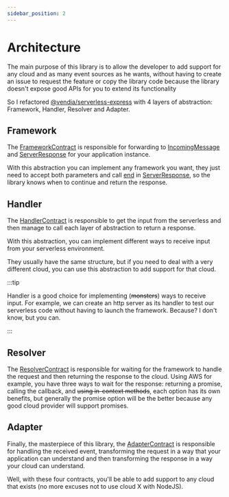 ```yaml
---
sidebar_position: 2
---
```


# Architecture

The main purpose of this library is to allow the developer to add support for any cloud and as many event sources as he
wants, without having to create an issue to request the feature or copy the library code because the library doesn't
expose good APIs for you to extend its functionality

So I refactored [@vendia/serverless-express](https://github.com/vendia/serverless-express) with 4 layers of abstraction:
Framework, Handler, Resolver and Adapter.

## Framework

The [FrameworkContract](https://github.com/H4ad/serverless-adapter/tree/main/src/contracts/framework.contract.ts) is responsible for forwarding
to [IncomingMessage](https://nodejs.org/api/http.html#class-httpincomingmessage)
and [ServerResponse](https://nodejs.org/api/http.html#class-httpserverresponse) for your application instance.

With this abstraction you can implement any framework you want, they just need to accept both parameters and
call [end](https://nodejs.org/api/http.html#class-httpserverresponse)
in [ServerResponse](https://nodejs.org/api/http.html#class-httpserverresponse), so the library knows when to continue
and return the response.

## Handler

The [HandlerContract](https://github.com/H4ad/serverless-adapter/tree/main/src/contracts/handler.contract.ts) is responsible to get the input from the serverless and then
manage to call each layer of abstraction to return a response.

With this abstraction, you can implement different ways
to receive input from your serverless environment.

They usually have the same structure, but if you need to deal with a
very different cloud, you can use this abstraction to add support for that cloud.

:::tip

Handler is a good choice for implementing (~~monsters~~) ways to receive input.
For example, we can create an http server as its handler to test our serverless code without having to launch the framework. Because? I don't know, but you can.

:::

## Resolver

The [ResolverContract](https://github.com/H4ad/serverless-adapter/tree/main/src/contracts/resolver.contract.ts) is responsible for waiting for the framework to handle the
request and then returning the response to the cloud. Using AWS for example, you have three ways to wait for the
response: returning a promise, calling the callback, and ~~using in-context methods~~, each option has its own benefits,
but generally the promise option will be the better because any good cloud provider will support promises.

## Adapter

Finally, the masterpiece of this library, the [AdapterContract](https://github.com/H4ad/serverless-adapter/tree/main/src/contracts/adapter.contract.ts) is responsible for
handling the received event, transforming the request in a way that your application can understand and then
transforming the response in a way your cloud can understand.

Well, with these four contracts, you'll be able to add support to any cloud that exists (no more excuses not to use
cloud X with NodeJS).
